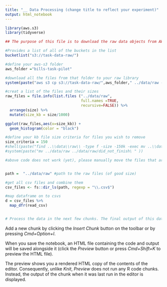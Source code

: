 ```yaml
---
title: "__ Data Processing (change title to reflect your experiment)"
output: html_notebook
---
```



```r
library(aws.s3)
library(tidyverse)

## The purpose of this file is to download the raw data objects from AWS and to put them in a local data folder. Following that, please process the raw data files until ONE SINGLE .csv file is produced. This final .csv should contain one trial per line. 

#Provides a list of all of the buckets in the list 
bucketlist("s3://task-data-raw/")

#define your aws-s3 folder
aws_folder ="bills-task-pilot"

#download all the files from that folder to your raw library 
system(paste("aws s3 cp s3://task-data-raw/",aws_folder," ../data/raw --recursive", sep = ""))

#creat a list of the files and their sizes
raw_files = file.info(list.files ("../data/raw", 
                                  full.names =TRUE, 
                                  recursive=FALSE)) %>% 
  arrange(size) %>% 
  mutate(size_kb = size/1000)

ggplot(raw_files,aes(x=size_kb)) +
  geom_histogram(color = "black") 


```


```r
#define your kb file size criteria for files you wish to remove
size_criteria = 150
#shell(paste("find ..\\data\\raw\\ -type f -size -150k -exec mv ..\\data\\raw ..\\data\\raw\\did_not_finish\\+"))
#system(paste("mv ../data/raw ../data/raw/did_not_finish\ " ))

#above code does not work (yet), please manually move the files that are too small according to the histogram into the did_not_finish folder to proceed.


path =  "../data/raw" #path to the raw files (of good size)

#get all csv files and combine them
csv_files <- fs::dir_ls(path, regexp = "\\.csv$") 

#map dataframe on to csvs
d = csv_files %>% 
  map_dfr(read_csv)


# Process the data in the next few chunks. The final output of this data processing should be one long-format csv that contains one trial per line.

```

Add a new chunk by clicking the *Insert Chunk* button on the toolbar or by pressing *Cmd+Option+I*.

When you save the notebook, an HTML file containing the code and output will be saved alongside it (click the *Preview* button or press *Cmd+Shift+K* to preview the HTML file). 

The preview shows you a rendered HTML copy of the contents of the editor. Consequently, unlike *Knit*, *Preview* does not run any R code chunks. Instead, the output of the chunk when it was last run in the editor is displayed.

